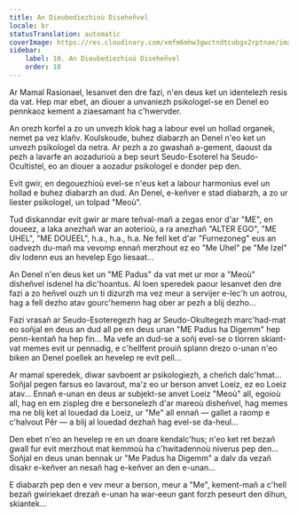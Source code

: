 ```yaml
---
title: An Dieubediezhioù Diseheñvel
locale: br
statusTranslation: automatic
coverImage: https://res.cloudinary.com/xmfm6mhw3gwctndtcubgx2rptnae/image/upload/v1740468922/small_cover_tratado_de_psicologia_revolucionaria_a4c0dca4e0.webp
sidebar:
    label: 10. An Dieubediezhioù Diseheñvel
    order: 10
---
```

Ar Mamal Rasionael, lesanvet den dre fazi, n'en deus ket un identelezh resis da vat. Hep mar ebet, an diouer a unvaniezh psikologel-se en Denel eo pennkaoz kement a ziaesamant ha c'hwervder.

An orezh korfel a zo un unvezh klok hag a labour evel un hollad organek, nemet pa vez klañv. Koulskoude, buhez diabarzh an Denel n'eo ket un unvezh psikologel da netra. Ar pezh a zo gwashañ a-gement, daoust da pezh a lavarfe an aozadurioù a bep seurt Seudo-Esoterel ha Seudo-Ocultistel, eo an diouer a aozadur psikologel e donder pep den.

Evit gwir, en degouezhioù evel-se n'eus ket a labour harmonius evel un hollad e buhez diabarzh an dud. An Denel, e-keñver e stad diabarzh, a zo ur liester psikologel, un tolpad "Meoù".

Tud diskanndar evit gwir ar mare teñval-mañ a zegas enor d'ar "ME", en doueez, a laka anezhañ war an aoterioù, a ra anezhañ "ALTER EGO", "ME UHEL", "ME DOUEEL", h.a., h.a., h.a. Ne fell ket d'ar "Furnezoneg" eus an oadvezh du-mañ ma vevomp ennañ merzhout ez eo "Me Uhel" pe "Me Izel" div lodenn eus an hevelep Ego liesaat...

An Denel n'en deus ket un "ME Padus" da vat met ur mor a "Meoù" disheñvel isdenel ha dic'hoantus. Al loen speredek paour lesanvet den dre fazi a zo heñvel ouzh un ti dizurzh ma vez meur a servijer e-lec'h un aotrou, hag a fell dezho atav gourc'hemenn hag ober ar pezh a blij dezho...

Fazi vrasañ ar Seudo-Esoteregezh hag ar Seudo-Okultegezh marc'had-mat eo soñjal en deus an dud all pe en deus unan "ME Padus ha Digemm" hep penn-kentañ ha hep fin... Ma vefe an dud-se a soñj evel-se o tiorren skiant-vat memes evit ur pennadig, e c'hellfent prouiñ splann drezo o-unan n'eo biken an Denel poellek an hevelep re evit pell...

Ar mamal speredek, diwar savboent ar psikologiezh, a cheñch dalc'hmat... Soñjal pegen farsus eo lavarout, ma'z eo ur berson anvet Loeiz, ez eo Loeiz atav... Ennañ e-unan en deus ar subjekt-se anvet Loeiz "Meoù" all, egoioù all, hag en em zispleg dre e bersonelezh d'ar mareoù disheñvel, hag memes ma ne blij ket al louedad da Loeiz, ur "Me" all ennañ — gallet a raomp e c'halvout Pêr — a blij al louedad dezhañ hag evel-se da-heul...

Den ebet n'eo an hevelep re en un doare kendalc'hus; n'eo ket ret bezañ gwall fur evit merzhout mat kemmoù ha c'hwitadennoù niverus pep den... Soñjal en deus unan bennak ur "Me Padus ha Digemm" a dalv da vezañ disakr e-keñver an nesañ hag e-keñver an den e-unan...

E diabarzh pep den e vev meur a berson, meur a "Me", kement-mañ a c'hell bezañ gwiriekaet drezañ e-unan ha war-eeun gant forzh peseurt den dihun, skiantek...

